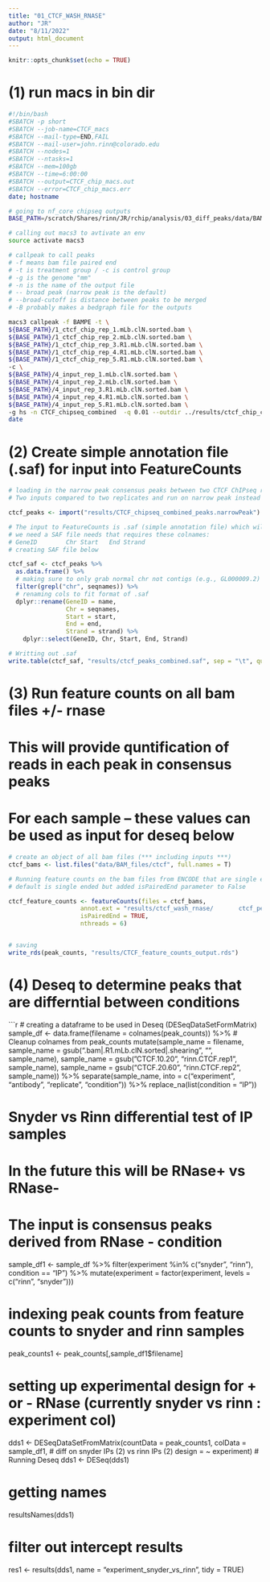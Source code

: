 ```yaml
---
title: "01_CTCF_WASH_RNASE"
author: "JR"
date: "8/11/2022"
output: html_document
---
```


```r
knitr::opts_chunk$set(echo = TRUE)
```


# (1) run macs in bin dir
```bash

#!/bin/bash
#SBATCH -p short
#SBATCH --job-name=CTCF_macs
#SBATCH --mail-type=END,FAIL
#SBATCH --mail-user=john.rinn@colorado.edu
#SBATCH --nodes=1
#SBATCH --ntasks=1
#SBATCH --mem=100gb
#SBATCH --time=6:00:00
#SBATCH --output=CTCF_chip_macs.out
#SBATCH --error=CTCF_chip_macs.err
date; hostname

# going to nf_core chipseq outputs
BASE_PATH=/scratch/Shares/rinn/JR/rchip/analysis/03_diff_peaks/data/BAM_files/ctcf

# calling out macs3 to avtivate an env
source activate macs3

# callpeak to call peaks
# -f means bam file paired end 
# -t is treatment group / -c is control group
# -g is the genome "mm"
# -n is the name of the output file
# -- broad peak (narrow peak is the default)
# --broad-cutoff is distance between peaks to be merged
# -B probably makes a bedgraph file for the outputs

macs3 callpeak -f BAMPE -t \
${BASE_PATH}/1_ctcf_chip_rep_1.mLb.clN.sorted.bam \
${BASE_PATH}/1_ctcf_chip_rep_2.mLb.clN.sorted.bam \
${BASE_PATH}/1_ctcf_chip_rep_3.R1.mLb.clN.sorted.bam \
${BASE_PATH}/1_ctcf_chip_rep_4.R1.mLb.clN.sorted.bam \
${BASE_PATH}/1_ctcf_chip_rep_5.R1.mLb.clN.sorted.bam \
-c \
${BASE_PATH}/4_input_rep_1.mLb.clN.sorted.bam \
${BASE_PATH}/4_input_rep_2.mLb.clN.sorted.bam \
${BASE_PATH}/4_input_rep_3.R1.mLb.clN.sorted.bam \
${BASE_PATH}/4_input_rep_4.R1.mLb.clN.sorted.bam \
${BASE_PATH}/4_input_rep_5.R1.mLb.clN.sorted.bam \
-g hs -n CTCF_chipseq_combined  -q 0.01 --outdir ../results/ctcf_chip_combined_5_reps
date

```


# (2) Create simple annotation file (.saf) for input into FeatureCounts
```r

# loading in the narrow peak consensus peaks between two CTCF ChIPseq replicates (June 2022)
# Two inputs compared to two replicates and run on narrow peak instead of NF_CORE output broadPeak

ctcf_peaks <- import("results/CTCF_chipseq_combined_peaks.narrowPeak")

# The input to FeatureCounts is .saf (simple annotation file) which will quantify the reads in each peak
# we need a SAF file needs that requires these colnames:
# GeneID		Chr	Start	End	Strand
# creating SAF file below

ctcf_saf <- ctcf_peaks %>%
  as.data.frame() %>%
  # making sure to only grab normal chr not contigs (e.g., GL000009.2)
  filter(grepl("chr", seqnames)) %>%
  # renaming cols to fit format of .saf
  dplyr::rename(GeneID = name,
                Chr = seqnames,
                Start = start,
                End = end,
                Strand = strand) %>%
    dplyr::select(GeneID, Chr, Start, End, Strand)

# Writting out .saf
write.table(ctcf_saf, "results/ctcf_peaks_combined.saf", sep = "\t", quote = F, row.names = F)

```

# (3) Run feature counts on all bam files +/- rnase
# This will provide quntification of reads in each peak in consensus peaks
# For each sample -- these values can be used as input for deseq below
```r

# create an object of all bam files (*** including inputs ***)
ctcf_bams <- list.files("data/BAM_files/ctcf", full.names = T)

# Running feature counts on the bam files from ENCODE that are single ended (-RNase)
# default is single ended but added isPairedEnd parameter to False

ctcf_feature_counts <- featureCounts(files = ctcf_bams,
                    annot.ext = "results/ctcf_wash_rnase/       ctcf_peaks_combined.saf",
                    isPairedEnd = TRUE,
                    nthreads = 6)


# saving
write_rds(peak_counts, "results/CTCF_feature_counts_output.rds")

```
















# (4) Deseq to determine peaks that are differntial between conditions
```r

# creating a dataframe to be used in Deseq (DESeqDataSetFormMatrix)
sample_df <- data.frame(filename = colnames(peak_counts)) %>%
  # Cleanup colnames from peak_counts
  mutate(sample_name = filename,
         sample_name = gsub(".bam|.R1.mLb.clN.sorted|.shearing", "", sample_name),
         sample_name = gsub("CTCF.10.20", "rinn.CTCF.rep1", sample_name),
         sample_name = gsub("CTCF.20.60", "rinn.CTCF.rep2", sample_name)) %>%
  separate(sample_name, into = c("experiment", "antibody", "replicate", "condition")) %>%
  replace_na(list(condition = "IP"))

# Snyder vs Rinn differential test of IP samples 
# In the future this will be RNase+ vs RNase-
# The input is consensus peaks derived from RNase - condition
sample_df1 <- sample_df %>%
  filter(experiment %in% c("snyder", "rinn"),
         condition == "IP") %>%
  mutate(experiment = factor(experiment, levels = c("rinn", "snyder")))

# indexing peak counts from feature counts to snyder and rinn samples
peak_counts1 <- peak_counts[,sample_df1$filename]

# setting up experimental design for + or - RNase (currently snyder vs rinn : experiment col)
dds1 <- DESeqDataSetFromMatrix(countData = peak_counts1,
                              colData = sample_df1,
                              # diff on snyder IPs (2) vs rinn IPs (2)
                              design = ~ experiment)
# Running Deseq
dds1 <- DESeq(dds1)

# getting names
resultsNames(dds1)

# filter out intercept results
res1 <- results(dds1, name = "experiment_snyder_vs_rinn", tidy = TRUE)

